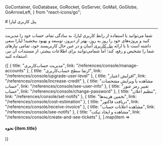 
  GoContainer,
  GoDatabase,
  GoRocket,
  GoServer,
  GoMail,
  GoGlobe,
  GoArrowLeft,
} from "react-icons/go";


<Layout>
<Head>
<title>مستندات پنل کاربری لیارا</title>
<meta property="og:title" content="مستندات خدمات رایانش ابری لیارا" />
<meta property="og:description" content="مستندات مربوط به آشنایی با پنل کاربری لیارا"  />
<meta property="og:image" content="https://files.liara.ir/liara/logos/liara-poster.jpg" />
</Head>
# پنل کاربری لیارا
<hr className="mb-2" />

شما می‌توانید با استفاده از رابط کاربری لیارا، به سادگی تمام، حساب خود را مدیریت کنید و پروژه‌های خود را روز به روز، بهتر از دیروز، توسعه و بهبود ببخشید!
لیارا سعی داشته است تا با ارائه <a href="https://console.liara.ir" className="text-[#2196f3] ">پنل کاربری</a> آسان و در عین حال کاربرپسند خود، تمامی نیازهای شما را تشخیص و رفع، کند؛ اما شما‌می‌توانید برای اطلاعات بیشتر، از مستندات آن نیز، استفاده کنید. 
<Section id="also-read" title="در ادامه، بخوانید:" />

<div className="grid md:grid-cols-2 gap-4">
            {[
      {
        title: "مدیریت حساب‌کاربری",
        link: "/references/console/manage-accounts"
      },
      {
        title: "ارتقا سطح حساب‌کاربری",
        link: "/references/console/upgrade-user-level"
      },
      {
        title: "افزایش اعتبار",
        link: "/references/console/increase-credit"
      },
      {
        title: "مشاهده یا ویرایش مشخصات حساب",
        link: "/references/console/see-user-info"
      },
      {
        title: "تغییر رمز عبور حساب",
        link: "/references/console/change-password"
      },
      {
        title: "تنظیم اعلان",
        link: "/references/console/set-notifs"
      },
      {
        title: "تخمین هزینه‌ها",
        link: "/references/console/cost-estimation"
      },
      {
        title: "دریافت فاکتور",
        link: "/references/console/receive-invoice"
      },
      {
        title: "مشاهده اعلانات حساب",
        link: "/references/console/see-notifs"
      },
      {
        title: "مشاهده و ایجاد تیکت",
        link: "/references/console/create-and-see-tickets"
      },
  ].map(item =>
              <Link href={item.link}>
                <Card className="flex cursor-pointer w-full items-center justify-between">
                  <div className="flex items-center gap-3">
                    <h4>
                      نحوه {item.title}
                    </h4>
                  </div>
                  <GoArrowLeft className="ml-1" />
                </Card>
              </Link>
            )}
          </div>

<br />

</Layout>